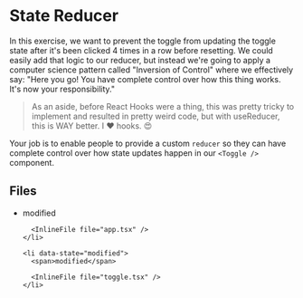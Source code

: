 # State Reducer

In this exercise, we want to prevent the toggle from updating the toggle state
after it's been clicked 4 times in a row before resetting. We could easily add
that logic to our reducer, but instead we're going to apply a computer science
pattern called "Inversion of Control" where we effectively say: "Here you go!
You have complete control over how this thing works. It's now your
responsibility."

> As an aside, before React Hooks were a thing, this was pretty tricky to
> implement and resulted in pretty weird code, but with useReducer, this is WAY
> better. I ❤️ hooks. 😍

Your job is to enable people to provide a custom `reducer` so they can have
complete control over how state updates happen in our `<Toggle />` component.

<section id="files" className="not-prose">
  <h2>Files</h2>

  <ul>
    <li data-state="modified">
      <span>modified</span>

      <InlineFile file="app.tsx" />
    </li>

    <li data-state="modified">
      <span>modified</span>

      <InlineFile file="toggle.tsx" />
    </li>

  </ul>
</section>
